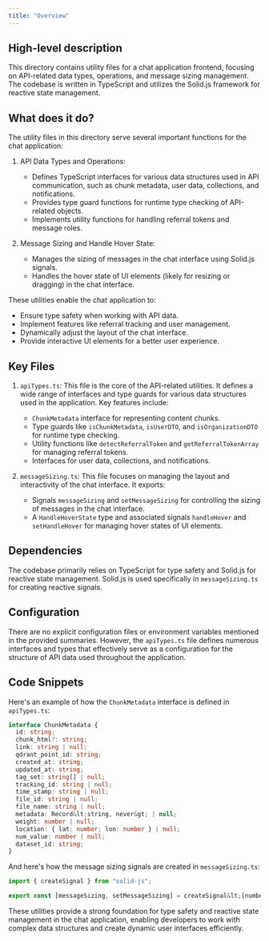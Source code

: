 ```yaml
---
title: "Overview"
---
```


## High-level description

This directory contains utility files for a chat application frontend, focusing on API-related data types, operations, and message sizing management. The codebase is written in TypeScript and utilizes the Solid.js framework for reactive state management.

## What does it do?

The utility files in this directory serve several important functions for the chat application:

1. API Data Types and Operations:
   - Defines TypeScript interfaces for various data structures used in API communication, such as chunk metadata, user data, collections, and notifications.
   - Provides type guard functions for runtime type checking of API-related objects.
   - Implements utility functions for handling referral tokens and message roles.

2. Message Sizing and Handle Hover State:
   - Manages the sizing of messages in the chat interface using Solid.js signals.
   - Handles the hover state of UI elements (likely for resizing or dragging) in the chat interface.

These utilities enable the chat application to:
- Ensure type safety when working with API data.
- Implement features like referral tracking and user management.
- Dynamically adjust the layout of the chat interface.
- Provide interactive UI elements for a better user experience.

## Key Files

1. `apiTypes.ts`:
   This file is the core of the API-related utilities. It defines a wide range of interfaces and type guards for various data structures used in the application. Key features include:
   - `ChunkMetadata` interface for representing content chunks.
   - Type guards like `isChunkMetadata`, `isUserDTO`, and `isOrganizationDTO` for runtime type checking.
   - Utility functions like `detectReferralToken` and `getReferralTokenArray` for managing referral tokens.
   - Interfaces for user data, collections, and notifications.

2. `messageSizing.ts`:
   This file focuses on managing the layout and interactivity of the chat interface. It exports:
   - Signals `messageSizing` and `setMessageSizing` for controlling the sizing of messages in the chat interface.
   - A `HandleHoverState` type and associated signals `handleHover` and `setHandleHover` for managing hover states of UI elements.

## Dependencies

The codebase primarily relies on TypeScript for type safety and Solid.js for reactive state management. Solid.js is used specifically in `messageSizing.ts` for creating reactive signals.

## Configuration

There are no explicit configuration files or environment variables mentioned in the provided summaries. However, the `apiTypes.ts` file defines numerous interfaces and types that effectively serve as a configuration for the structure of API data used throughout the application.

## Code Snippets

Here's an example of how the `ChunkMetadata` interface is defined in `apiTypes.ts`:

```typescript
interface ChunkMetadata {
  id: string;
  chunk_html?: string;
  link: string | null;
  qdrant_point_id: string;
  created_at: string;
  updated_at: string;
  tag_set: string[] | null;
  tracking_id: string | null;
  time_stamp: string | null;
  file_id: string | null;
  file_name: string | null;
  metadata: Record&lt;string, never&gt; | null;
  weight: number | null;
  location: { lat: number; lon: number } | null;
  num_value: number | null;
  dataset_id: string;
}
```

And here's how the message sizing signals are created in `messageSizing.ts`:

```typescript
import { createSignal } from "solid-js";

export const [messageSizing, setMessageSizing] = createSignal&lt;[number, number]&gt;([0.65, 0.35]);
```

These utilities provide a strong foundation for type safety and reactive state management in the chat application, enabling developers to work with complex data structures and create dynamic user interfaces efficiently.